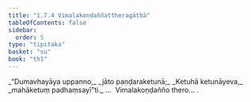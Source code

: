 ```yaml
---
title: "1.7.4 Vimalakoṇḍaññattheragāthā"
tableOfContents: false
sidebar:
  order: 5
type: "tipitaka"
basket: "su"
book: "th1"
---
```



<DynamicBreadcrumb />

<Division number="64" book="th1" bookNo="19" page="234">

<Paragraph number="145" type="verses" book="th1">
_“Dumavhayāya uppanno,_  
_jāto paṇḍaraketunā;_  
_Ketuhā ketunāyeva,_  
_mahāketuṃ padhaṃsayī”ti._  


</Paragraph>
</Division>

<Paragraph number="146" type="center" book="th1">
…  Vimalakoṇḍañño thero… .
</Paragraph>